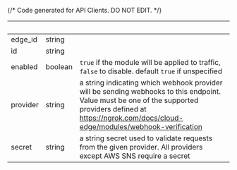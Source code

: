 {/* Code generated for API Clients. DO NOT EDIT. */}

| &nbsp;   | &nbsp;  | &nbsp;                                                                                                                                                                                                       |
| -------- | ------- | ------------------------------------------------------------------------------------------------------------------------------------------------------------------------------------------------------------ |
| edge_id  | string  |                                                                                                                                                                                                              |
| id       | string  |                                                                                                                                                                                                              |
| enabled  | boolean | `true` if the module will be applied to traffic, `false` to disable. default `true` if unspecified                                                                                                           |
| provider | string  | a string indicating which webhook provider will be sending webhooks to this endpoint. Value must be one of the supported providers defined at https://ngrok.com/docs/cloud-edge/modules/webhook-verification |
| secret   | string  | a string secret used to validate requests from the given provider. All providers except AWS SNS require a secret                                                                                             |
